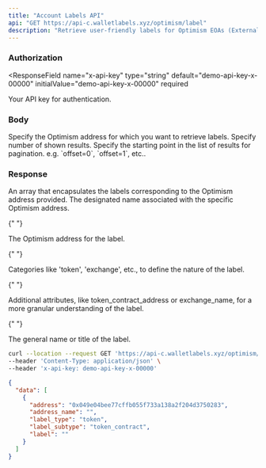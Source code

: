 ```yaml
---
title: "Account Labels API"
api: "GET https://api-c.walletlabels.xyz/optimism/label"
description: "Retrieve user-friendly labels for Optimism EOAs (Externally Owned Accounts) and Smart Contracts. Labels can be incredibly useful for categorizing your Optimism interactions."
---
```


### Authorization

<ResponseField
  name="x-api-key"
  type="string"
  default="demo-api-key-x-00000"
  initialValue="demo-api-key-x-00000"
  required
>
  Your API key for authentication.
</ResponseField>

### Body

<ParamField query="address" type="string" required>
  Specify the Optimism address for which you want to retrieve labels.
</ParamField>
<ParamField query="limit" type="string">
  Specify number of shown results.
</ParamField>
<ParamField query="offset" type="string">
  Specify the starting point in the list of results for pagination. e.g.
  `offset=0`, `offset=1`, etc..
</ParamField>

### Response

<ResponseField name="data" type="array">
  An array that encapsulates the labels corresponding to the Optimism address provided.

<Expandable title="Label Object">

<ResponseField name="address_name" type="string">
  The designated name associated with the specific Optimism address.
</ResponseField>

{" "}

<ResponseField name="address" type="string">
  The Optimism address for the label.
</ResponseField>

{" "}

<ResponseField name="label_type" type="string">
  Categories like 'token', 'exchange', etc., to define the nature of the label.
</ResponseField>

{" "}

<ResponseField name="label_subtype" type="string">
  Additional attributes, like token_contract_address or exchange_name, for a
  more granular understanding of the label.
</ResponseField>

{" "}

<ResponseField name="label" type="string">
  The general name or title of the label.
</ResponseField>

  </Expandable>
</ResponseField>

<RequestExample>

```bash Example Request
curl --location --request GET 'https://api-c.walletlabels.xyz/optimism/label?address=0x049e04bee77cffb055f733a138a2f204d3750283' \
--header 'Content-Type: application/json' \
--header 'x-api-key: demo-api-key-x-00000'
```

</RequestExample>

<ResponseExample>

```json Response
{
  "data": [
    {
      "address": "0x049e04bee77cffb055f733a138a2f204d3750283",
      "address_name": "",
      "label_type": "token",
      "label_subtype": "token_contract",
      "label": ""
    }
  ]
}
```

</ResponseExample>

